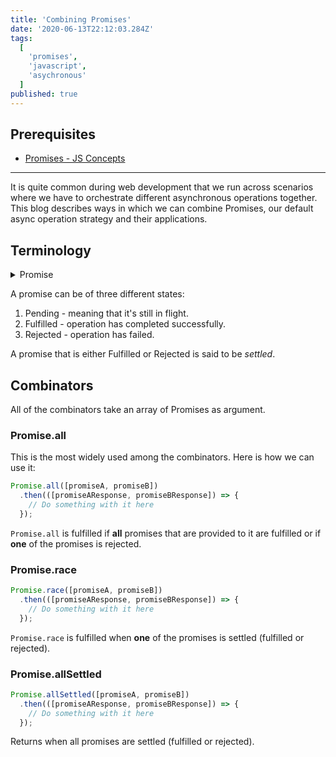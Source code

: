 ```yaml
---
title: 'Combining Promises'
date: '2020-06-13T22:12:03.284Z'
tags:
  [
    'promises',
    'javascript',
    'asychronous'
  ]
published: true
---
```

## Prerequisites

* [Promises - JS Concepts](/promises-js-concepts/)

---

It is quite common during web development that we run across scenarios where we have to orchestrate different asynchronous operations together. This blog describes ways in which we can combine Promises, our default async operation strategy and their applications.

## Terminology

<p>
<details>
  <summary>Promise</summary>
  An object representing the eventual completion (or failure) of an asynchronous operation, and its resulting value.

  You can create a promise with:

  ```javascript
  const promise = new Promise((resolveCallback, rejectCallback) => {
    // Operation
  });
  ```

  You can get result of a promise with:

  ```javascript
  promise.then((resolvedResult) => {
    // This function is called if promise is resolved.
  }, (rejectionReason) => {
    // This function is called if promise is rejected.
  })
  ```

  A Promise is also a guarantee of an asychronous operation, any operation that is wrapped in a Promise will only be resolved or rejected only by the next clock tick.
</details>
</p>

A promise can be of three different states:

1. Pending - meaning that it's still in flight.
2. Fulfilled - operation has completed successfully.
3. Rejected - operation has failed.

A promise that is either Fulfilled or Rejected is said to be _settled_. 

## Combinators

All of the combinators take an array of Promises as argument.

### Promise.all

This is the most widely used among the combinators. Here is how we can use it:

```javascript
Promise.all([promiseA, promiseB])
  .then(([promiseAResponse, promiseBResponse]) => {
    // Do something with it here
  });
```

`Promise.all` is fulfilled if **all** promises that are provided to it are fulfilled or if **one** of the promises is rejected.

### Promise.race

```javascript
Promise.race([promiseA, promiseB])
  .then(([promiseAResponse, promiseBResponse]) => {
    // Do something with it here
  });
```
`Promise.race` is fulfilled when **one** of the promises is settled (fulfilled or rejected).

### Promise.allSettled

```javascript
Promise.allSettled([promiseA, promiseB])
  .then(([promiseAResponse, promiseBResponse]) => {
    // Do something with it here
  });
```

Returns when all promises are settled (fulfilled or rejected).